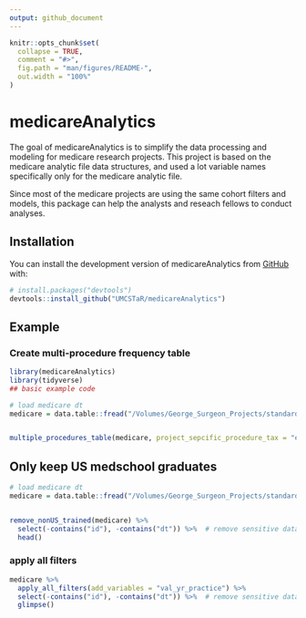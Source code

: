 ```yaml
---
output: github_document
---
```


<!-- README.md is generated from README.Rmd. Please update that file using devtools::build_readme()-->

```r
knitr::opts_chunk$set(
  collapse = TRUE,
  comment = "#>",
  fig.path = "man/figures/README-",
  out.width = "100%"
)
```

# medicareAnalytics

<!-- badges: start -->
<!-- badges: end -->

The goal of medicareAnalytics is to simplify the data processing and modeling for medicare research projects. This project is based on the medicare analytic file data structures, and used a lot variable names specifically only for the medicare analytic file.

Since most of the medicare projects are using the same cohort filters and models, this package can help the analysts and reseach fellows to conduct analyses.

## Installation

You can install the development version of medicareAnalytics from [GitHub](https://github.com/) with:

``` r
# install.packages("devtools")
devtools::install_github("UMCSTaR/medicareAnalytics")
```

## Example

### Create multi-procedure frequency table

```r
library(medicareAnalytics)
library(tidyverse)
## basic example code

# load medicare dt
medicare = data.table::fread("/Volumes/George_Surgeon_Projects/standardized_medicare_data_using_R/analysis_ready_data/ecs_primary_surgeon_medicare2018.csv", nrows = 5000)


multiple_procedures_table(medicare, project_sepcific_procedure_tax = "e_proc_grp_lbl") 

```

## Only keep US medschool graduates

```r
# load medicare dt
medicare = data.table::fread("/Volumes/George_Surgeon_Projects/standardized_medicare_data_using_R/analysis_ready_data/ecs_primary_surgeon_medicare2018.csv", nrows = 5000)


remove_nonUS_trained(medicare) %>% 
  select(-contains("id"), -contains("dt")) %>%  # remove sensitive data
  head()
```

### apply all filters

```r
medicare %>% 
  apply_all_filters(add_variables = "val_yr_practice") %>%
  select(-contains("id"), -contains("dt")) %>%  # remove sensitive data
  glimpse()
```


